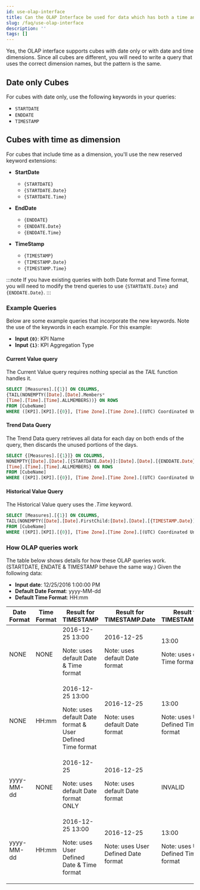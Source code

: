 ```yaml
---
id: use-olap-interface
title: Can the OLAP Interface be used for data which has both a time and date field in the cube?
slug: /faq/use-olap-interface
description: ''
tags: []
---
```



Yes, the OLAP interface supports cubes with date only or with date and time dimensions. Since all cubes are different, you will need to write a query that uses the correct dimension names, but the pattern is the same.

## Date only Cubes

For cubes with date only, use the following keywords in your queries:

- `STARTDATE`
- `ENDDATE`
- `TIMESTAMP`

## Cubes with time as dimension

For cubes that include time as a dimension, you'll use the new reserved keyword extensions:

- **StartDate**
    - `{STARTDATE}`
    - `{STARTDATE.Date}`
    - `{STARTDATE.Time}`

- **EndDate**
    - `{ENDDATE}`
    - `{ENDDATE.Date}`
    - `{ENDDATE.Time}`

- **TimeStamp**
    - `{TIMESTAMP}`
    - `{TIMESTAMP.Date}`
    - `{TIMESTAMP.Time}`

:::note
If you have existing queries with both Date format and Time format, you will need to modify the trend queries to use `{STARTDATE.Date}` and `{ENDDATE.Date}`.
:::

### Example Queries

Below are some example queries that incorporate the new keywords. Note the use of the keywords in each example. For this example:
- **Input `{0}`**: KPI Name
- **Input `{1}`**: KPI Aggregation Type

#### Current Value query

The Current Value query requires nothing special as the *TAIL* function handles it.

```sql
SELECT [Measures].[{1}] ON COLUMNS,
{TAIL(NONEMPTY([Date].[Date].Members*
[Time].[Time].[Time].ALLMEMBERS))} ON ROWS
FROM [CubeName]
WHERE ([KPI].[KPI].[{0}], [Time Zone].[Time Zone].[(UTC) Coordinated Universal Time]);
```

#### Trend Data Query

The Trend Data query retrieves all data for each day on both ends of the query, then discards the unused portions of the days.

```sql
SELECT {[Measures].[{1}]} ON COLUMNS,
NONEMPTY{[Date].[Date].[{STARTDATE.Date}]:[Date].[Date].[{ENDDATE.Date}] *
[Time].[Time].[Time].ALLMEMBERS} ON ROWS
FROM [CubeName]
WHERE ([KPI].[KPI].[{0}], [Time Zone].[Time Zone].[(UTC) Coordinated Universal Time]);
```

#### Historical Value Query

The Historical Value query uses the *.Time* keyword.

```sql
SELECT [Measures].[{1}] ON COLUMNS,
TAIL(NONEMPTY([Date].[Date].FirstChild:[Date].[Date].[{TIMESTAMP.Date}] * [Time].[Time].FirstChild:[Time].[Time].[{TIMESTAMP.Time}])) ON ROWS
FROM [CubeName]
WHERE ([KPI].[KPI].[{0}], [Time Zone].[Time Zone].[(UTC) Coordinated Universal Time]);
```

### How OLAP queries work

The table below shows details for how these OLAP queries work. (STARTDATE, ENDATE & TIMESTAMP behave the same way.) Given the following data:  
- **Input date**: 12/25/2016 1:00:00 PM
- **Default Date Format**: yyyy-MM-dd
- **Default Time Format**: HH:mm

<table>
  <thead>
    <tr>
      <th width="208">Date Format</th>
      <th width="208">Time Format</th>
      <th width="376">Result for TIMESTAMP</th>
      <th width="276">Result for TIMESTAMP.Date</th>
      <th width="402">Result for TIMESTAMP.Time</th>
    </tr>
  </thead>
  <tbody>
    <tr>
      <td width="208">NONE</td>
      <td width="208">NONE</td>
      <td width="376">2016-12-25 13:00<p>Note: uses default Date & Time format</p></td>
      <td width="276">2016-12-25<p>Note: uses default Date format</p></td>
      <td width="402"><span data-term="goog_535453483">13:00</span><p>Note: uses default Time format</p></td>
    </tr>
    <tr>
      <td width="208">NONE</td>
      <td width="208">HH:mm</td>
      <td width="376">2016-12-25 13:00<p>Note: uses default Date format & User Defined Time format</p></td>
      <td width="276">2016-12-25<p>Note: uses default Date format</p></td>
      <td width="402"><span data-term="goog_535453484">13:00</span><p>Note: uses User Defined Time format</p></td>
    </tr>
    <tr>
      <td width="208">yyyy-MM-dd</td>
      <td width="208">NONE</td>
      <td width="376">2016-12-25<p>Note: uses default Date format ONLY</p></td>
      <td width="276">2016-12-25<p>Note: uses default Date format</p></td>
      <td width="402">INVALID</td>
    </tr>
    <tr>
      <td width="208">yyyy-MM-dd</td>
      <td width="208">HH:mm</td>
      <td width="376">2016-12-25 13:00<p>Note: uses User Defined Date & Time format</p></td>
      <td width="276">2016-12-25<p>Note: uses User Defined Date format</p></td>
      <td width="402"><span data-term="goog_535453485">13:00</span><p>Note: uses User Defined Time format</p></td>
    </tr>
  </tbody>
</table>
